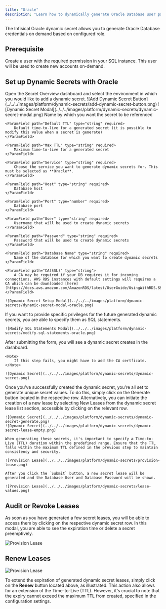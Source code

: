 ```yaml
---
title: "Oracle"
description: "Learn how to dynamically generate Oracle Database user passwords."
---
```


The Infisical Oracle dynamic secret allows you to generate Oracle Database credentials on demand based on configured role.

## Prerequisite
Create a user with the required permission in your SQL instance. This user will be used to create new accounts on-demand.


## Set up Dynamic Secrets with Oracle

<Steps>
  <Step title="Open Secret Overview Dashboard">
	Open the Secret Overview dashboard and select the environment in which you would like to add a dynamic secret.
  </Step>
  <Step title="Click on the `Add Dynamic Secret` button">
	![Add Dynamic Secret Button](../../../images/platform/dynamic-secrets/add-dynamic-secret-button.png)
  </Step>
  <Step title="Select `SQL Database`">
	![Dynamic Secret Modal](../../../images/platform/dynamic-secrets/dynamic-secret-modal.png)
  </Step>
  <Step title="Provide the inputs for dynamic secret parameters">
	<ParamField path="Secret Name" type="string" required>
		Name by which you want the secret to be referenced
	</ParamField>

	<ParamField path="Default TTL" type="string" required>
		Default time-to-live for a generated secret (it is possible to modify this value when a secret is generate)
	</ParamField>

	<ParamField path="Max TTL" type="string" required>
		Maximum time-to-live for a generated secret
	</ParamField>

	<ParamField path="Service" type="string" required>
		Choose the service you want to generate dynamic secrets for. This must be selected as **Oracle**.
	</ParamField>

	<ParamField path="Host" type="string" required>
		Database host
	</ParamField>

	<ParamField path="Port" type="number" required>
		Database port
	</ParamField>

	<ParamField path="User" type="string" required>
		Username that will be used to create dynamic secrets
	</ParamField>

	<ParamField path="Password" type="string" required>
		Password that will be used to create dynamic secrets
	</ParamField>

	<ParamField path="Database Name" type="string" required>
		Name of the database for which you want to create dynamic secrets
	</ParamField>
 
	<ParamField path="CA(SSL)" type="string">
		A CA may be required if your DB requires it for incoming connections. AWS RDS instances with default settings will requires a CA which can be downloaded [here](https://docs.aws.amazon.com/AmazonRDS/latest/UserGuide/UsingWithRDS.SSL.html#UsingWithRDS.SSL.CertificatesAllRegions).
	</ParamField>

	![Dynamic Secret Setup Modal](../../../images/platform/dynamic-secrets/dynamic-secret-modal-oracle.png)

  </Step>
  <Step title="(Optional) Modify SQL Statements">
  	If you want to provide specific privileges for the future generated dynamic secrets, you are able to specify them as SQL statements. 

	![Modify SQL Statements Modal](../../../images/platform/dynamic-secrets/modify-sql-statements-oracle.png)
  </Step>
  <Step title="Click `Submit`">
  	After submitting the form, you will see a dynamic secret creates in the dashboard. 

	<Note>
		If this step fails, you might have to add the CA certficate. 
	</Note>

	![Dynamic Secret](../../../images/platform/dynamic-secrets/dynamic-secret.png)
  </Step>
  <Step title="Generate dynamic secrets">
	Once you've successfully created the dynamic secret, you're all set to generate unique secret values. To do this, simply click on the Generate button located in the respective row. Alternatively, you can initiate the creation of a new lease by selecting New Leases from the dynamic secret lease list section, accessible by clicking on the relevant row.

	![Dynamic Secret](../../../images/platform/dynamic-secrets/dynamic-secret-generate.png)
	![Dynamic Secret](../../../images/platform/dynamic-secrets/dynamic-secret-lease-empty.png)

	When generating these secrets, it's important to specify a Time-to-Live (TTL) duration within the predefined range. Ensure that the TTL falls within the maximum TTL defined in the previous step to maintain consistency and security.

	![Provision Lease](../../../images/platform/dynamic-secrets/provision-lease.png)

	After you click the `Submit` button, a new secret lease will be generated and the Database User and Database Password will be shown. 

	![Provision Lease](../../../images/platform/dynamic-secrets/lease-values.png)
  </Step>
</Steps>

## Audit or Revoke Leases
As soon as you have generated a few secret leases, you will be able to access them by clicking on the respective dynamic secret row. In this modal, you are able to see the expiration time or delete a secret preemptively.

![Provision Lease](../../../images/platform/dynamic-secrets/lease-data.png)

## Renew Leases

![Provision Lease](../../../images/platform/dynamic-secrets/dynamic-secret-lease-renew.png)

To extend the expiration of generated dynamic secret leases, simply click on the **Renew** button located above, as illustrated. This action also allows for an extension of the Time-to-Live (TTL). 
However, it's crucial to note that the expiry cannot exceed the maximum TTL from created, specified in the configuration settings.
